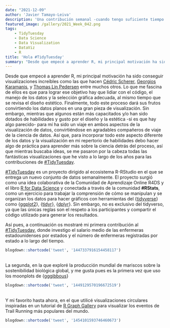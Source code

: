 ```yaml
---
date: "2021-12-09"
author: 'Javier Tamayo-Leiva'
description: 'Una contribución semanal -cuando tengo suficiente tiempo'
featured_image: /gallery/2021_Week_042.png
tags:
    - TidyTuesday
    - Data Science
    - Data Visualization
    - DataViz
    - R
title: 'Hola #TidyTuesday'
summary: "Desde que empecé a aprender R, mi principal motivación ha sido conseguir visualizaciones increíbles como las que hacen Cédric Scherer, Georgios Karamanis, y Thomas Lin Pedersen entre muchos otros. Lo que me fascina de ellos es que para lograr ese objetivo hay que lidiar con el código, el manejo de los datos y la selección gráfica adecuada, al mismo tiempo que se revisa el diseño estético. Finalmente, todo este proceso dará sus frutos convirtiendo los datos planos en una gran pieza de visualización"
---
```


Desde que empecé a aprender R, mi principal motivación ha sido conseguir visualizaciones increíbles como las que hacen [Cédric Scherer](https://www.cedricscherer.com), [Georgios Karamanis](https://karaman.is), y [Thomas Lin Pedersen](https://www.data-imaginist.com) entre muchos otros. Lo que me fascina de ellos es que para lograr ese objetivo hay que lidiar con el código, el manejo de los datos y la selección gráfica adecuada, al mismo tiempo que se revisa el diseño estético. Finalmente, todo este proceso dará sus frutos convirtiendo los datos planos en una gran pieza de visualización. Sin embargo, mientras que algunos están más capacitados y/o han sido dotados de habilidades y gusto por el diseño y la estética -si es que hay algo parecido- para mí ha sido un viaje en ambos aspectos de la visualización de datos, convirtiéndose en agradables compañeros de viaje de la ciencia de datos. Así que, para incorporar todo este aspecto diferente de los datos y la visualización en mi repertorio de habilidades debo hacer algo de práctica para aprender más sobre la ciencia detrás del proceso, así que mientras buscaba ideas, se me pasaron por la cabeza todas las fantásticas visualizaciones que he visto a lo largo de los años para las contribuciones de [#TidyTuesday](https://github.com/rfordatascience/tidytuesday/blob/master/README.md).

[#TidyTuesday](https://github.com/rfordatascience/tidytuesday/blob/master/README.md) es un proyecto dirigido al ecosistema R-RStudio en el que se entrega un nuevo conjunto de datos semanalmente. El proyecto surgió como una idea colaborativa de la Comunidad de Aprendizaje Online R4DS y el libro [R for Data Science](https://es.r4ds.hadley.nz) y conectada a través de la comunidad **#RStats**, como un ejercicio para trabajar la comprensión de cómo se manipulan y se organizan los datos para hacer gráficos con herramientas del {[tidyverse](https://www.tidyverse.org)} como {[ggplot2](https://ggplot2.tidyverse.org)}, {[tidyr](https://tidyr.tidyverse.org)}, {[dplyr](https://dplyr.tidyverse.org)}. Sin embargo, no es exclusivo del tidyverso, ya que las únicas reglas son el respeto a los participantes y compartir el código utilizado para generar los resultados.

Así pues, a continuación os mostraré mi primera contribución al [#TidyTuesday](https://github.com/rfordatascience/tidytuesday/blob/master/README.md), donde investigo el salario medio de las enfermeras estadounidenses por estados y el número de enfermeras registradas por estado a lo largo del tiempo. <br>

<div class= "fn w-auto mw7 center">
```r
blogdown::shortcode('tweet', '1447337916154458117')
```
</div>

<br>
La segunda, en la que exploré la producción mundial de mariscos sobre la sostenibilidad biológica global, y me gusta pues es la primera vez que uso los moonplots de {[gggibbous](https://cran.r-project.org/web/packages/gggibbous/vignettes/gggibbous.html)}
<div class= "fn w-auto mw7 center">
```r
blogdown::shortcode('tweet', '1449129570196672519')
```
</div>

<br>
Y mi favorito hasta ahora, en el que utilicé visualizaciones circulares inspiradas en un tutorial de [R Graph Gallery](https://www.r-graph-gallery.com) para visualizar los eventos de Trail Running más populares del mundo.<br>
<div class= "fn w-auto mw7 center">
```r
blogdown::shortcode('tweet', '1454101593746460673')
```
</div>